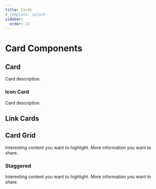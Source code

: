 ```yaml
---
title: Cards
# template: splash
sidebar:
  order: 21
---
```



# Card Components

## Card

<Card title="Card">
  Card description.
</Card>

### Icon Card

<Card title="Icon Card" icon="star">
  Card description.
</Card>

## Link Cards

<LinkCard
  title="Link Card"
  href="/docs/overrides/head/"
  description="Link Card description"
/>

## Card Grid

<CardGrid>
  <Card title="Check this out" icon="open-book">
    Interesting content you want to highlight.
  </Card>
  <Card title="Other feature" icon="information">
    More information you want to share.
  </Card>
</CardGrid>

<CardGrid>
  <LinkCard
    title="Link Card"
    href="/docs/overrides/head/"
    description="Link Card description"
  />
  <LinkCard
    title="Link Card"
    href="/docs/overrides/head/"
    description="Link Card description"
  />
</CardGrid>

### Staggered

<CardGrid stagger="true">
  <Card title="Check this out" icon="open-book">
    Interesting content you want to highlight.
  </Card>
  <Card title="Other feature" icon="information">
    More information you want to share.
  </Card>
</CardGrid>
